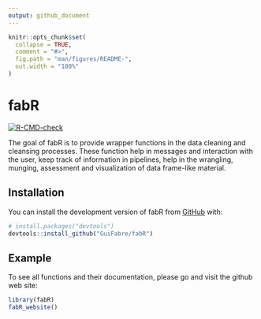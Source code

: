```yaml
---
output: github_document
---
```


<!-- README.md is generated from README.Rmd. Please edit that file -->

```r
knitr::opts_chunk$set(
  collapse = TRUE,
  comment = "#>",
  fig.path = "man/figures/README-",
  out.width = "100%"
)
```

# fabR

<!-- badges: start -->
  [![R-CMD-check](https://github.com/GuiFabre/fabR/actions/workflows/R-CMD-check.yaml/badge.svg)](https://github.com/GuiFabre/fabR/actions/workflows/R-CMD-check.yaml)
<!-- badges: end -->

The goal of fabR is to provide wrapper functions in the data cleaning and 
cleansing processes. These function help in messages and interaction with the 
user, keep track of information in pipelines, help in the wrangling, munging, 
assessment and visualization of data frame-like material.

## Installation

You can install the development version of fabR 
from [GitHub](https://github.com/) with:

``` r
# install.packages("devtools")
devtools::install_github("GuiFabre/fabR")
```

## Example

To see all functions and their documentation, please go and visit the github web 
site:
```r
library(fabR)
fabR_website()

```

